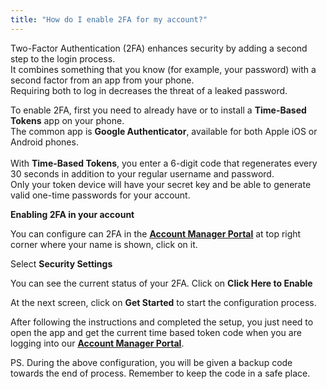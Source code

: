 ```yaml
---
title: "How do I enable 2FA for my account?"
---
```


Two-Factor Authentication (2FA) enhances security by adding a second step to the login process.\
It combines something that you know (for example, your password) with a second factor from an app from your phone.\
Requiring both to log in decreases the threat of a leaked password.

To enable 2FA, first you need to already have or to install a **Time-Based Tokens** app on your phone.\
The common app is **Google Authenticator**, available for both Apple iOS or Android phones.\
\
With **Time-Based Tokens**, you enter a 6-digit code that regenerates every 30 seconds in addition to your regular username and password.\
Only your token device will have your secret key and be able to generate valid one-time passwords for your account.

**Enabling 2FA in your account**

You can configure can 2FA in the [**<u>Account Manager Portal</u>**](https://my.cloudbud.com/) at top right corner where your name is shown, click on it.

Select **Security Settings**

You can see the current status of your 2FA. Click on **Click Here to Enable**

At the next screen, click on **Get Started** to start the configuration process.

After following the instructions and completed the setup, you just need to open the app and get the current time based token code when you are logging into our [**<u>Account Manager Portal</u>**](https://my.cloudbud.com/).

PS. During the above configuration, you will be given a backup code towards the end of process. Remember to keep the code in a safe place.